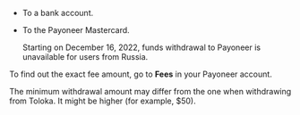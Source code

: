 - To a bank account.

- To the Payoneer Mastercard.

   <Note mode="restriction" title="Alert">

   Starting on December 16, 2022, funds withdrawal to Payoneer is unavailable for users from Russia.

   </Note>

To find out the exact fee amount, go to **Fees** in your Payoneer account.

The minimum withdrawal amount may differ from the one when withdrawing from Toloka. It might be higher (for example, $50).